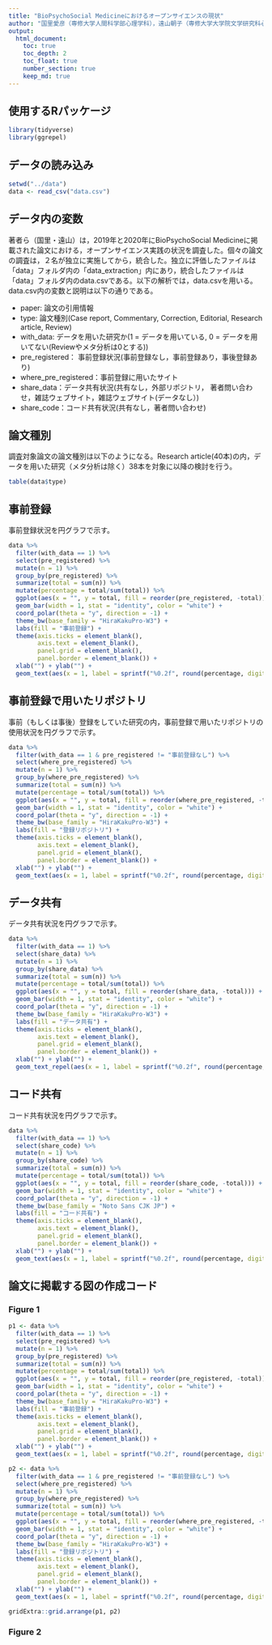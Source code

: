 ```yaml
---
title: "BioPsychoSocial Medicineにおけるオープンサイエンスの現状"
author: "国里愛彦（専修大学人間科学部心理学科），遠山朝子（専修大学大学院文学研究科心理学専攻・日本学術振興会特別研究員PD）"
output: 
  html_document:
    toc: true
    toc_depth: 2
    toc_float: true
    number_section: true
    keep_md: true
---
```

## 使用するRパッケージ

```r
library(tidyverse)
library(ggrepel)
```


## データの読み込み

```r
setwd("../data")
data <- read_csv("data.csv")
```

## データ内の変数

著者ら（国里・遠山）は，2019年と2020年にBioPsychoSocial Medicineに掲載された論文における，オープンサイエンス実践の状況を調査した。個々の論文の調査は，２名が独立に実施してから，統合した。独立に評価したファイルは「data」フォルダ内の「data_extraction」内にあり，統合したファイルは「data」フォルダ内のdata.csvである。以下の解析では，data.csvを用いる。data.csv内の変数と説明は以下の通りである。

- paper: 論文の引用情報
- type: 論文種別(Case report, Commentary, Correction, Editorial, Research article, Review) 
- with_data: データを用いた研究か(1 = データを用いている, 0 = データを用いてない(Reviewやメタ分析は0とする))
- pre_registered： 事前登録状況(事前登録なし，事前登録あり，事後登録あり)
- where_pre_registered：事前登録に用いたサイト
- share_data：データ共有状況(共有なし，外部リポジトリ， 著者問い合わせ，雑誌ウェブサイト，雑誌ウェブサイト(データなし）)
- share_code：コード共有状況(共有なし，著者問い合わせ)


## 論文種別

調査対象論文の論文種別は以下のようになる。Research article(40本)の内，データを用いた研究（メタ分析は除く）38本を対象に以降の検討を行う。

```r
table(data$type)
```

## 事前登録

事前登録状況を円グラフで示す。

```r
data %>% 
  filter(with_data == 1) %>% 
  select(pre_registered) %>% 
  mutate(n = 1) %>% 
  group_by(pre_registered) %>% 
  summarize(total = sum(n)) %>% 
  mutate(percentage = total/sum(total)) %>% 
  ggplot(aes(x = "", y = total, fill = reorder(pre_registered, -total))) +
  geom_bar(width = 1, stat = "identity", color = "white") +
  coord_polar(theta = "y", direction = -1) +
  theme_bw(base_family = "HiraKakuPro-W3") +
  labs(fill = "事前登録") +
  theme(axis.ticks = element_blank(),
        axis.text = element_blank(),
        panel.grid = element_blank(),
        panel.border = element_blank()) +
  xlab("") + ylab("") +
  geom_text(aes(x = 1, label = sprintf("%0.2f", round(percentage, digits = 2))), position = position_stack(vjust = 0.5))
```

## 事前登録で用いたリポジトリ

事前（もしくは事後）登録をしていた研究の内，事前登録で用いたリポジトリの使用状況を円グラフで示す。

```r
data %>% 
  filter(with_data == 1 & pre_registered != "事前登録なし") %>% 
  select(where_pre_registered) %>% 
  mutate(n = 1) %>% 
  group_by(where_pre_registered) %>% 
  summarize(total = sum(n)) %>% 
  mutate(percentage = total/sum(total)) %>% 
  ggplot(aes(x = "", y = total, fill = reorder(where_pre_registered, -total))) +
  geom_bar(width = 1, stat = "identity", color = "white") +
  coord_polar(theta = "y", direction = -1) +
  theme_bw(base_family = "HiraKakuPro-W3") +
  labs(fill = "登録リポジトリ") +
  theme(axis.ticks = element_blank(),
        axis.text = element_blank(),
        panel.grid = element_blank(),
        panel.border = element_blank()) +
  xlab("") + ylab("") +
  geom_text(aes(x = 1, label = sprintf("%0.2f", round(percentage, digits = 2))), position = position_stack(vjust = 0.5))
```


## データ共有

データ共有状況を円グラフで示す。

```r
data %>% 
  filter(with_data == 1) %>% 
  select(share_data) %>% 
  mutate(n = 1) %>% 
  group_by(share_data) %>% 
  summarize(total = sum(n)) %>% 
  mutate(percentage = total/sum(total)) %>% 
  ggplot(aes(x = "", y = total, fill = reorder(share_data, -total))) +
  geom_bar(width = 1, stat = "identity", color = "white") +
  coord_polar(theta = "y", direction = -1) +
  theme_bw(base_family = "HiraKakuPro-W3") +
  labs(fill = "データ共有") +
  theme(axis.ticks = element_blank(),
        axis.text = element_blank(),
        panel.grid = element_blank(),
        panel.border = element_blank()) +
  xlab("") + ylab("") +
  geom_text_repel(aes(x = 1, label = sprintf("%0.2f", round(percentage, digits = 2))), position = position_stack(vjust = 0.5))
```

## コード共有

コード共有状況を円グラフで示す。

```r
data %>% 
  filter(with_data == 1) %>% 
  select(share_code) %>% 
  mutate(n = 1) %>% 
  group_by(share_code) %>% 
  summarize(total = sum(n)) %>% 
  mutate(percentage = total/sum(total)) %>%
  ggplot(aes(x = "", y = total, fill = reorder(share_code, -total))) +
  geom_bar(width = 1, stat = "identity", color = "white") +
  coord_polar(theta = "y", direction = -1) +
  theme_bw(base_family = "Noto Sans CJK JP") +
  labs(fill = "コード共有") +
  theme(axis.ticks = element_blank(),
        axis.text = element_blank(),
        panel.grid = element_blank(),
        panel.border = element_blank()) +
  xlab("") + ylab("") +
  geom_text(aes(x = 1, label = sprintf("%0.2f", round(percentage, digits = 2))), position = position_stack(vjust = 0.5))
```

## 論文に掲載する図の作成コード

### Figure 1

```r
p1 <- data %>% 
  filter(with_data == 1) %>% 
  select(pre_registered) %>% 
  mutate(n = 1) %>% 
  group_by(pre_registered) %>% 
  summarize(total = sum(n)) %>% 
  mutate(percentage = total/sum(total)) %>% 
  ggplot(aes(x = "", y = total, fill = reorder(pre_registered, -total))) +
  geom_bar(width = 1, stat = "identity", color = "white") +
  coord_polar(theta = "y", direction = -1) +
  theme_bw(base_family = "HiraKakuPro-W3") +
  labs(fill = "事前登録") +
  theme(axis.ticks = element_blank(),
        axis.text = element_blank(),
        panel.grid = element_blank(),
        panel.border = element_blank()) +
  xlab("") + ylab("") +
  geom_text(aes(x = 1, label = sprintf("%0.2f", round(percentage, digits = 2))), position = position_stack(vjust = 0.5))

p2 <- data %>% 
  filter(with_data == 1 & pre_registered != "事前登録なし") %>% 
  select(where_pre_registered) %>% 
  mutate(n = 1) %>% 
  group_by(where_pre_registered) %>% 
  summarize(total = sum(n)) %>% 
  mutate(percentage = total/sum(total)) %>% 
  ggplot(aes(x = "", y = total, fill = reorder(where_pre_registered, -total))) +
  geom_bar(width = 1, stat = "identity", color = "white") +
  coord_polar(theta = "y", direction = -1) +
  theme_bw(base_family = "HiraKakuPro-W3") +
  labs(fill = "登録リポジトリ") +
  theme(axis.ticks = element_blank(),
        axis.text = element_blank(),
        panel.grid = element_blank(),
        panel.border = element_blank()) +
  xlab("") + ylab("") +
  geom_text(aes(x = 1, label = sprintf("%0.2f", round(percentage, digits = 2))), position = position_stack(vjust = 0.5))

gridExtra::grid.arrange(p1, p2)
```

### Figure 2

```r

```


